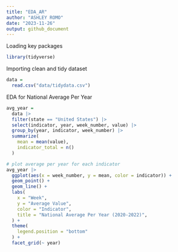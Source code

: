 ```yaml
---
title: "EDA_AR"
author: "ASHLEY ROMO"
date: "2023-11-26"
output: github_document
---
```


Loading key packages

```r
library(tidyverse)
```

Importing clean and tidy dataset 
```r
data = 
  read.csv("data/tidydata.csv")
```

EDA for National Average Per Year
```r
avg_year =
  data |> 
  filter(state == "United States") |> 
  select(indicator, year, week_number, value) |> 
  group_by(year, indicator, week_number) |> 
  summarize(
    mean = mean(value),
    indicator_total = n()
  )

# plot average per year for each indicator
avg_year |> 
  ggplot(aes(x = week_number, y = mean, color = indicator)) +
  geom_point() +
  geom_line() +
  labs(
    x = "Week",
    y = "Average Value",
    color = "Indicator",
    title = "National Average Per Year (2020-2022)",
  ) +
  theme(
    legend.position = "bottom"
  ) +
  facet_grid(~ year)
```

